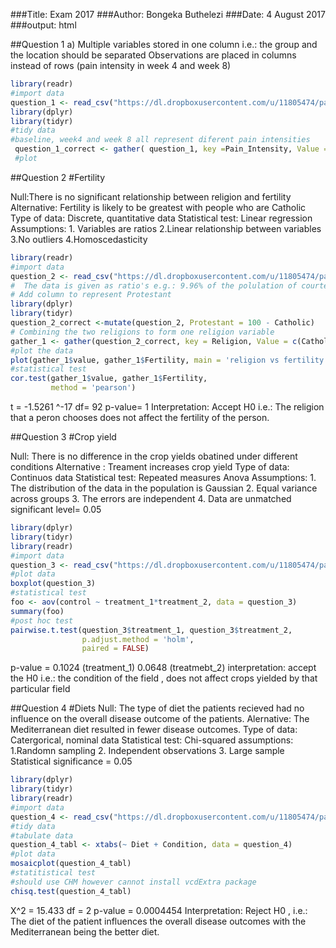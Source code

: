 ###Title: Exam 2017
###Author: Bongeka Buthelezi
###Date: 4 August 2017
###output: html

##Question 1
a) Multiple variables stored in one column i.e.: the group and the location should be separated 
Observations are placed in columns instead of rows (pain intensity in week 4 and week 8)
```{r echo=FALSE}
library(readr)
#import data
question_1 <- read_csv("https://dl.dropboxusercontent.com/u/11805474/painblogr/biostats/exam-data-2017/question_1.csv")
library(dplyr)
library(tidyr)
#tidy data
#baseline, week4 and week 8 all represent diferent pain intensities
 question_1_correct <- gather( question_1, key =Pain_Intensity, Value =c(`Week 4`, `Week 8`)) 
 #plot
```


##Question 2
#Fertility

Null:There is no significant relationship between religion and fertility
Alternative: Fertility is likely to be greatest with people who are Catholic
Type of data: Discrete, quantitative data 
Statistical test: Linear regression
Assumptions: 1. Variables are ratios
2.Linear relationship between variables
3.No outliers
4.Homoscedasticity
```{r echo= FALSE}
library(readr)
#import data
question_2 <- read_csv("https://dl.dropboxusercontent.com/u/11805474/painblogr/biostats/exam-data-2017/question_2.csv")
#  The data is given as ratio's e.g.: 9.96% of the polulation of courtelary is catholic while 90.04 is Protestant
# Add column to represent Protestant
library(dplyr)
library(tidyr)
question_2_correct <-mutate(question_2, Protestant = 100 - Catholic)
# Combining the two religions to form one religion variable
gather_1 <- gather(question_2_correct, key = Religion, Value = c(Catholic, Protestant))
#plot the data
plot(gather_1$value, gather_1$Fertility, main = 'religion vs fertility')
#statistical test
cor.test(gather_1$value, gather_1$Fertility,
         method = 'pearson')
```
t = -1.5261 ^-17 df= 92
p-value= 1
Interpretation: Accept H0 i.e.: The religion that a peron chooses does not affect the fertility of the person.


##Question 3
#Crop yield

Null: There is no difference in the crop yields obatined under different conditions
Alternative : Treament increases crop yield
Type of data: Continuos data
Statistical test: Repeated measures Anova
Assumptions: 1. The distribution of the data in the population is Gaussian
2. Equal variance across groups
3. The errors are independent
4. Data are unmatched
significant level= 0.05
```{r echo=FALSE}
library(dplyr)
library(tidyr)
library(readr)
#import data
question_3 <- read_csv("https://dl.dropboxusercontent.com/u/11805474/painblogr/biostats/exam-data-2017/question_3.csv")
#plot data
boxplot(question_3)
#statistical test
foo <- aov(control ~ treatment_1*treatment_2, data = question_3)
summary(foo)
#post hoc test
pairwise.t.test(question_3$treatment_1, question_3$treatment_2,
                p.adjust.method = 'holm',
                paired = FALSE)
```
p-value = 0.1024 (treatment_1)
0.0648 (treatmebt_2)
interpretation: accept the H0 i.e.: the condition of the field , does not affect crops yielded by that particular field


##Question 4
#Diets
Null: The type of diet the patients recieved had no influence on the overall disease outcome of the patients.
Alernative: The Mediterranean diet resulted in fewer disease outcomes.
Type of data: Catergorical, nominal data
Statistical test: Chi-squared
assumptions: 1.Randomn sampling
2. Independent observations
3. Large sample
Statistical significance = 0.05
```{r echo=FALSE}
library(dplyr)
library(tidyr)
library(readr)
#import data
question_4 <- read_csv("https://dl.dropboxusercontent.com/u/11805474/painblogr/biostats/exam-data-2017/question_4.csv")
#tidy data
#tabulate data
question_4_tabl <- xtabs(~ Diet + Condition, data = question_4)
#plot data
mosaicplot(question_4_tabl)
#statitistical test
#should use CHM however cannot install vcdExtra package
chisq.test(question_4_tabl)

```
X^2 = 15.433 df = 2
p-value = 0.0004454
Interpretation: Reject H0 , i.e.: The diet of the patient influences the overall disease outcomes with the Mediterranean being the better diet.